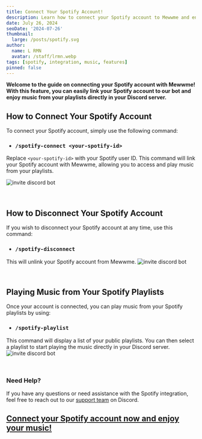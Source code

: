 ```yaml
---
title: Connect Your Spotify Account!
description: Learn how to connect your Spotify account to Mewwme and enjoy music from your playlists.
date: July 26, 2024
seoDate: '2024-07-26'
thumbnail:
  large: /posts/spotify.svg
author:
  name: L RMN
  avatar: /staff/lrmn.webp
tags: [spotify, integration, music, features]
pinned: false
---
```


**Welcome to the guide on connecting your Spotify account with Mewwme! With this feature, you can easily link your Spotify account to our bot and enjoy music from your playlists directly in your Discord server.**

## How to Connect Your Spotify Account

To connect your Spotify account, simply use the following command:

- ### `/spotify-connect <your-spotify-id>`

Replace `<your-spotify-id>` with your Spotify user ID. This command will link your Spotify account with Mewwme, allowing you to access and play music from your playlists.

![invite discord bot](/posts/Images/Spotify/connect.gif)

<br />

## How to Disconnect Your Spotify Account

If you wish to disconnect your Spotify account at any time, use this command:

- ### `/spotify-disconnect`

This will unlink your Spotify account from Mewwme.
![invite discord bot](/posts/Images/Spotify/disconnect.gif)

<br />

## Playing Music from Your Spotify Playlists

Once your account is connected, you can play music from your Spotify playlists by using:

- ### `/spotify-playlist`

This command will display a list of your public playlists. You can then select a playlist to start playing the music directly in your Discord server.
![invite discord bot](/posts/Images/Spotify/playlist.gif)

<br />

### Need Help?

If you have any questions or need assistance with the Spotify integration, feel free to reach out to our [support team](https://meww.me/support) on Discord.

## [Connect your Spotify account now and enjoy your music!](https://meww.me/invite)
